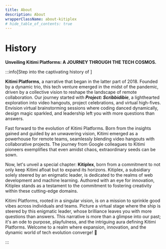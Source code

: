 ```yaml
---
title: About
description: About 
wrapperClassName: about-kitiplex
# hide_table_of_contents: true
---
```


# History

**Unveiling Kitimi Platforms: A JOURNEY THROUGH THE TECH COSMOS.**

:::info[Step into the captivating history of  ]

 **Kitimi Platforms**, a narrative that began in the latter part of 2018. Founded by a dynamic trio, this tech venture emerged in the midst of the pandemic, driven by a collective vision to reshape the landscape of remote collaboration.
 Our journey started with **_Project: Scribbidibie_**, a lighthearted exploration into video hangouts, project celebrations, and virtual high-fives. Envision virtual brainstorming sessions where coding danced dynamically, design magic sparkled, and leadership left you with more questions than answers.

Fast forward to the evolution of Kitimi Platforms. Born from the insights gained and guided by an unwavering vision, Kitimi emerged as a powerhouse for remote teams, seamlessly blending video hangouts with collaborative projects. The journey from Google colleagues to Kitimi pioneers exemplifies that even amidst chaos, extraordinary seeds can be sown.

Now, let's unveil a special chapter: **Kitiplex**, born from a commitment to not only keep Kitimi afloat but to expand its horizons. Kitiplex, a subsidiary solely steered by an enigmatic leader, is dedicated to the realms of web development and machine learning. Authored with an eye for innovation, Kitiplex stands as a testament to the commitment to fostering creativity within these cutting-edge domains.

Kitimi Platforms, rooted in a singular vision, is on a mission to sprinkle good vibes across individuals and teams. Picture a virtual stage where the ship is steered by this enigmatic leader, whose brilliance leaves you with more questions than answers. This narrative is more than a glimpse into our past; it's an ode to purpose, playfulness, and the intriguing aura defining Kitimi Platforms. Welcome to a realm where expansion, innovation, and the dynamic world of tech evolution converge! 🚀

:::

